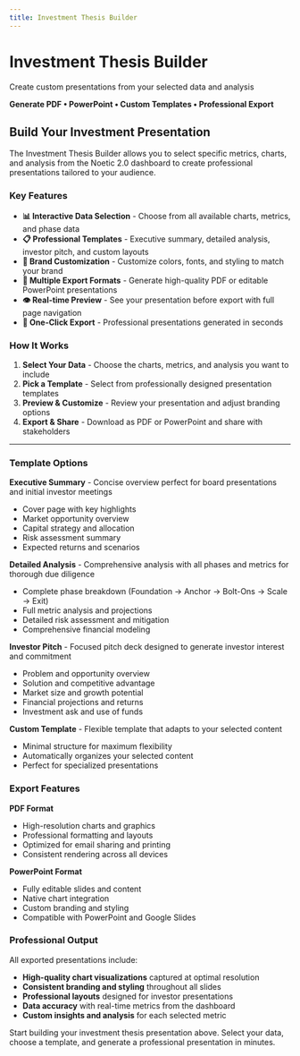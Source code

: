 ```yaml
---
title: Investment Thesis Builder
---
```



<div className="hero">
  <h1>Investment Thesis Builder</h1>
  <p>Create custom presentations from your selected data and analysis</p>
  <p><strong>Generate PDF • PowerPoint • Custom Templates • Professional Export</strong></p>
</div>

## Build Your Investment Presentation

The Investment Thesis Builder allows you to select specific metrics, charts, and analysis from the Noetic 2.0 dashboard to create professional presentations tailored to your audience.

### Key Features

- **📊 Interactive Data Selection** - Choose from all available charts, metrics, and phase data
- **📋 Professional Templates** - Executive summary, detailed analysis, investor pitch, and custom layouts  
- **🎨 Brand Customization** - Customize colors, fonts, and styling to match your brand
- **📄 Multiple Export Formats** - Generate high-quality PDF or editable PowerPoint presentations
- **👁️ Real-time Preview** - See your presentation before export with full page navigation
- **🚀 One-Click Export** - Professional presentations generated in seconds

### How It Works

1. **Select Your Data** - Choose the charts, metrics, and analysis you want to include
2. **Pick a Template** - Select from professionally designed presentation templates
3. **Preview & Customize** - Review your presentation and adjust branding options
4. **Export & Share** - Download as PDF or PowerPoint and share with stakeholders

<DynamicThesisBuilder />

---

### Template Options

**Executive Summary** - Concise overview perfect for board presentations and initial investor meetings
- Cover page with key highlights
- Market opportunity overview
- Capital strategy and allocation
- Risk assessment summary
- Expected returns and scenarios

**Detailed Analysis** - Comprehensive analysis with all phases and metrics for thorough due diligence
- Complete phase breakdown (Foundation → Anchor → Bolt-Ons → Scale → Exit)
- Full metric analysis and projections
- Detailed risk assessment and mitigation
- Comprehensive financial modeling

**Investor Pitch** - Focused pitch deck designed to generate investor interest and commitment  
- Problem and opportunity overview
- Solution and competitive advantage
- Market size and growth potential
- Financial projections and returns
- Investment ask and use of funds

**Custom Template** - Flexible template that adapts to your selected content
- Minimal structure for maximum flexibility
- Automatically organizes your selected content
- Perfect for specialized presentations

### Export Features

**PDF Format**
- High-resolution charts and graphics
- Professional formatting and layouts
- Optimized for email sharing and printing
- Consistent rendering across all devices

**PowerPoint Format**  
- Fully editable slides and content
- Native chart integration
- Custom branding and styling
- Compatible with PowerPoint and Google Slides

### Professional Output

All exported presentations include:
- **High-quality chart visualizations** captured at optimal resolution
- **Consistent branding and styling** throughout all slides
- **Professional layouts** designed for investor presentations
- **Data accuracy** with real-time metrics from the dashboard
- **Custom insights and analysis** for each selected metric

Start building your investment thesis presentation above. Select your data, choose a template, and generate a professional presentation in minutes.